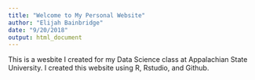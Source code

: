 ```yaml
---
title: "Welcome to My Personal Website"
author: "Elijah Bainbridge"
date: "9/20/2018"
output: html_document
---
```


This is a wesbite I created for my Data Science class at Appalachian State University. I created this website using R, Rstudio, and Github.  




